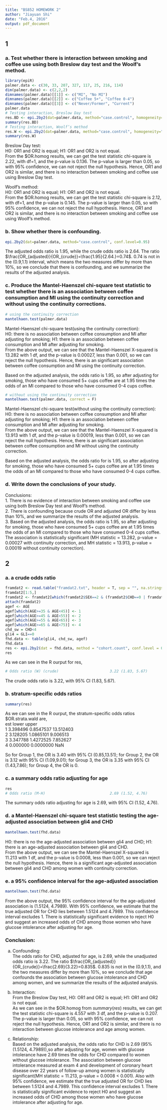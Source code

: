 ```yaml
---
title: "BS852 HOMEWORK 2"
author: "Jiayuan Shi"
date: "Feb.4, 2016"
output: pdf_document
---
```


## 1
### a. Test whether there is interaction between smoking and coffee use using both Breslow day test and the Woolf’s method.

```r
library(epiR)
palmer.data <- c(30, 33, 207, 327, 117, 25, 216, 114)
dim(palmer.data) <- c(2,2,2)
dimnames(palmer.data)[[1]] <- c("MI", "No MI")
dimnames(palmer.data)[[2]] <- c("Coffee 5+", "Coffee 0-4")
dimnames(palmer.data)[[3]] <- c("Never/Former", "Current")
palmer.data
# Testing interaction, Breslow Day test
res.BD <- epi.2by2(dat=palmer.data, method="case.control", homogeneity="breslow.day", conf.level=0.95)
summary(res.BD)
# Testing interaction, Woolf’s method
res.W <- epi.2by2(dat=palmer.data, method="case.control", homogeneity="woolf", conf.level=0.95)
summary(res.W)
```

Breslow Day test:  
H0: OR1 and OR2 is equal; H1: OR1 and OR2 is not equal.  
From the $OR.homog results, we can get the test statistic chi-square is 2.22, with df=1, and the p-value is 0.136. The p-value is larger than 0.05, so with 95% confidence, we can not reject the null hypothesis. Hence, OR1 and OR2 is similar, and there is no interaction between smoking and coffee use using Breslow Day test.

Woolf’s method:  
H0: OR1 and OR2 is equal; H1: OR1 and OR2 is not equal.  
From the $OR.homog results, we can get the test statistic chi-square is 2.12, with df=1, and the p-value is 0.145. The p-value is larger than 0.05, so with 95% confidence, we can not reject the null hypothesis. Hence, OR1 and OR2 is similar, and there is no interaction between smoking and coffee use using Woolf’s method.

### b. Show whether there is confounding.
```r
epi.2by2(dat=palmer.data, method="case.control", conf.level=0.95)
```

The adjusted odds ratio is 1.95, while the crude odds ratio is 2.64. The ratio $\frac{OR_{adjusted}}{OR_{crude}}=\frac{1.95}{2.64.}=0.74$. 0.74 is not in the (0.9,1.1) interval, which means the two measures differ by more than 10%, so we conclude that there is confounding, and we summarize the results of the adjusted analysis.

### c. Produce the Mantel-Haenszel chi-square test statistic to test whether there is an association between coffee consumption and MI using the continuity correction and without using the continuity corrections.
```r
# using the continuity correction
mantelhaen.test(palmer.data)
```
Mantel-Haenszel chi-square test(using the continuity correction):    
H0: there is no association between coffee consumption and MI after adjusting for smoking; H1: there is an association between coffee consumption and MI after adjusting for smoking.  
From the above output, we can see that the Mantel-Haenszel X-squared is 13.282 with 1 df, and the p-value is 0.00027, less than 0.001, so we can reject the null hypothesis. Hence, there is an significant association between coffee consumption and MI using the continuity correction.

Based on the adjusted analysis, the odds ratio is 1.95, so after adjusting for smoking, those who have consumed 5+ cups coffee are at 1.95 times the odds of an MI compared to those who have consumed 0-4 cups coffee.

```r
# without using the continuity correction
mantelhaen.test(palmer.data, correct = F)
```
Mantel-Haenszel chi-square test(without using the continuity correction):  
H0: there is no association between coffee consumption and MI after adjusting for smoking; H1: there is an association between coffee consumption and MI after adjusting for smoking.  
From the above output, we can see that the Mantel-Haenszel X-squared is 13.913 with 1 df, and the p-value is 0.00019, less than 0.001, so we can reject the null hypothesis. Hence, there is an significant association between coffee consumption and MI without using the continuity correction.

Based on the adjusted analysis, the odds ratio for is 1.95, so after adjusting for smoking, those who have consumed 5+ cups coffee are at 1.95 times the odds of an MI compared to those who have consumed 0-4 cups coffee.

### d. Write down the conclusions of your study.
Conclusions:  
1. There is no evidence of interaction between smoking and coffee use using both Breslow Day test and Woolf’s method.  
2. There is confounding because crude OR and adjusted OR differ by less than 10%, and we summarize the results of the adjusted analysis.  
3. Based on the adjusted analysis, the odds ratio is 1.95, so after adjusting for smoking, those who have consumed 5+ cups coffee are at 1.95 times the odds of an MI compared to those who have consumed 0-4 cups coffee. The association is statistically significant (MH statistic = 13.282, p-value = 0.00027 with continuity correction, and MH statistic = 13.913, p-value = 0.00019 without continuity correction).  

## 2
### a. a crude odds ratio
```r
framdat2 <- read.table("framdat2.txt", header = T, sep = "", na.strings = c("."))
framdat2[1:5,]
framdat2 <- framdat2[which(framdat2$SEX==2 & (framdat2$CHD==0 | framdat2$CHD>4)),]
attach(framdat2)
agef <- AGE
agef[which(AGE>=35 & AGE<45)] <- 1
agef[which(AGE>=45 & AGE<55)] <- 2
agef[which(AGE>=55 & AGE<65)] <- 3
agef[which(AGE>=65 & AGE<75)] <- 4
chd_sw = CHD<4
gli4 = GLI==0
fhd.data <- table(gli4, chd_sw, agef)
fhd.data
res <- epi.2by2(dat = fhd.data, method = "cohort.count", conf.level = 0.95)
res
```

As we can see in the R ourput for res, 
```r
# Odds ratio (W) (crude)                       3.22 (1.83, 5.67)
```
The crude odds ratio is 3.22, with 95% CI (1.83, 5.67).

### b. stratum-specific odds ratios
```r
summary(res)
```
As we can see in the R ourput, the stratum-specific odds ratios $OR.strata.wald are,  
       est     lower     upper  
1 3.398496 0.8547537 13.512403  
2 3.128205 1.0865101  9.006513  
3 3.347788 1.4272525  7.852627  
4 0.000000 0.0000000       NaN 

So for Group 1, the OR is 3.40 with 95% CI (0.85,13.51); for Group 2, the OR is 3.12 with 95% CI (1.09,9.01); for Group 3, the OR is 3.35 with 95% CI (1.43,7.86); for Group 4, the OR is 0.

### c. a summary odds ratio adjusting for age
```r
res
# Odds ratio (M-H)                             2.69 (1.52, 4.76)
```
The summary odds ratio adjusting for age is 2.69, with 95% CI (1.52, 4.76).

### d. a Mantel-Haenszel chi-square test statistic testing the age-adjusted association between gli4 and CHD
```r
mantelhaen.test(fhd.data)
```
H0: there is no the age-adjusted association between gli4 and CHD; H1: there is an age-adjusted association between gli4 and CHD.  
From the above output, we can see the Mantel-Haenszel X-squared is 11.213 with 1 df, and the p-value is 0.0008, less than 0.001, so we can reject the null hypothesis. Hence, there is a significant age-adjusted association between gli4 and CHD among women with continuity correction.

### e. a 95% confidence interval for the age-adjusted association
```r
mantelhaen.test(fhd.data)
```
From the above output, the 95% confidence interval for the age-adjusted association is (1.5124, 4.7989). With 95% confidence, we estimate that the true adjusted OR for CHD lies between 1.5124 and 4.7989. This confidence interval excludes 1. There is statistically significant evidence to reject H0 and suggest an increased odds of CHD among those women who have glucose intolerance after adjusting for age.

### Conclusion:
a. Confounding:  
The odds ratio for CHD, adjusted for age, is 2.69, while
the unadjusted odds ratio is 3.22. The ratio $\frac{OR_{adjusted}}{OR_{crude}}=\frac{2.69}{3.22}=0.835$. 0.835 is not in the (0.9,1.1), and the two measures differ by more than 10%, so we conclude that age confounds the association between glucose intolerance and CHD among women, and we summarize the results of the adjusted analysis.

b. Interaction:  
From the Breslow Day test, H0: OR1 and OR2 is equal; H1: OR1 and OR2 is not equal.    
As we can see in the $OR.homog from $summary(res)$ results, we can get the test statistic chi-square is 4.557 with 3 df, and the p-value is 0.207. The p-value is larger than 0.05, so with 95% confidence, we can not reject the null hypothesis. Hence, OR1 and OR2 is similar, and there is no interaction between glucose intolerance and age among women.

c. Relationship:  
Based on the adjusted analysis, the odds ratio for CHD is 2.69 (95% (1.5124, 4.7989)),so after adjusting for age, women with glucose intolerance have 2.69 times the odds for CHD compared to women without glucose intolerance. The association between glucose intolerance measured at exam 4 and development of coronary heart disease over 22 years of follow-up among women is statistically significant(MH statistic = 11.213, p-value = 0.0008 < 0.001). Also with 95% confidence, we estimate that the true adjusted OR for CHD lies between 1.5124 and 4.7989. This confidence interval excludes 1. There is statistically significant evidence to reject H0 and suggest an increased odds of CHD among those women who have glucose intolerance after adjusting for age.
